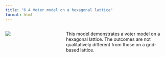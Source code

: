 ```yaml
---
title: "6.4 Voter model on a hexagonal lattice"
format: html
---
```


:::: {.columns}
::: {.column width=35%}
[![](6.4-hex-array-voter.png)](6.4-hex-array-voter.nlogox)
:::

::: {.column width=65%}
This model demonstrates a voter model on a hexagonal lattice. The outcomes are not qualitatively different from those on a grid-based lattice.
:::
::::